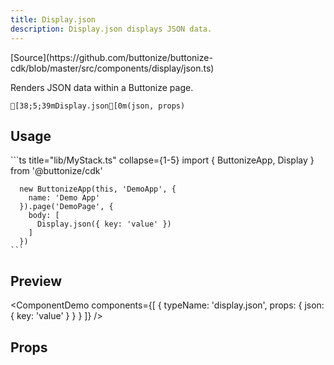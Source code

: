 ```yaml
---
title: Display.json
description: Display.json displays JSON data.
---
```




<FrameworkSelect>
	<FrameworkContent>
		<Fragment slot="cdk">
			[Source](https://github.com/buttonize/buttonize-cdk/blob/master/src/components/display/json.ts)
		</Fragment>
	</FrameworkContent>
</FrameworkSelect>

Renders JSON data within a Buttonize page.

```ansi frame="none"
[38;5;39mDisplay.json[0m(json, props)
```

## Usage

<FrameworkContent>
   <Fragment slot="cdk">
    ```ts title="lib/MyStack.ts" collapse={1-5}
      import { ButtonizeApp, Display } from '@buttonize/cdk'

      new ButtonizeApp(this, 'DemoApp', {
        name: 'Demo App'
      }).page('DemoPage', {
        body: [
          Display.json({ key: 'value' })
        ]
      })
    ```

   </Fragment>
</FrameworkContent>

## Preview

<ComponentDemo
	components={[
		{
			typeName: 'display.json',
			props: {
				json: { key: 'value' }
			}
		}
	]}
/>

## Props

<FrameworkContent>
	<Fragment slot="cdk">
		<SpacingProps />
		<SizingProps />
	</Fragment>
</FrameworkContent>
